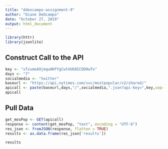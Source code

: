```yaml
---
title: "ddeocampo-assignment-9"
author: "Diane DeOcampo"
date: "October 27, 2019"
output: html_document
---
```


```r
library(httr)
library(jsonlite)
```

## Construct Call to the API

```r
key <- "xTzumeA9jmquHHfYgCwtXU68ICDD0wTo"
days <- "7"
socialmedia <- "twitter"
baseurl <- "https://api.nytimes.com/svc/mostpopular/v2/shared/"
apicall <- paste(baseurl,days,"/",socialmedia,".json?api-key=",key,sep="")
apicall

```

## Pull Data

```r
get_mosPop <- GET(apicall)
response <- content(get_mosPop, "text", encoding = "UTF-8")
res_json <- fromJSON(response, flatten = TRUE)
results <- as.data.frame(res_json['results'])

results
```
